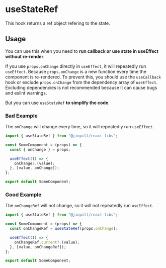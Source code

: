
<Meta title="Hooks/useStateRef" />

# useStateRef

This hook returns a ref object refering to the state.

## Usage

You can use this when you need to **run callback or use state in useEffect without re-render**.

If you use `props.onChange` directly in `useEffect`, it will repeatedly run `useEffect`.
Because `props.onChange` is a new function every time the component is re-rendered.
To prevent this, you should use the `useCallback` hook or exclude `props.onChange` from the dependency array of `useEffect`.
Excluding dependencies is not recommended because it can cause bugs and eslint warnings.

But you can use `useStateRef` **to simplify the code**.

### Bad Example

The `onChange` will change every time, so it will repeatedly run `useEffect`.

```jsx
import { useStateRef } from "@jinpill/react-libs";

const SomeComponent = (props) => {
  const { onChange } = props;

  useEffect(() => {
    onChange?.(value);
  }, [value, onChange]);
};

export default SomeComponent;
```

### Good Example

The `onChangeRef` will not change, so it will not repeatedly run `useEffect`.

```jsx
import { useStateRef } from "@jinpill/react-libs";

const SomeComponent = (props) => {
  const onChangeRef = useStateRef(props.onChange);

  useEffect(() => {
    onChangeRef.current?.(value);
  }, [value, onChangeRef]);
};

export default SomeComponent;
```

<style>
  {`
  h1, h2, h3, h4, h5, h6, strong {
    color: #ff6b6b !important;
  }

  .anchor-chip {
    display: inline-flex;
    align-items: center;
    padding: 0.375rem 0.5rem;

    border-radius: 0.25rem;
    border: 1px solid rgba(38, 85, 115, 0.15);
    background-color: #ffffff;
    box-shadow: rgba(0, 0, 0, 0.1) 0 0.0625rem 0.1875rem 0;
  }

  .anchor-chip__icon {
    width: 1.5rem;
    height: 1.5rem;
  }

  .anchor-chip__name {
    margin-left: 0.375rem;
    transform: translateY(0.0625rem);

    text-decoration: none;
    color: #404040;
    font-size: 0.875rem;
  }

  pre {
    padding: 1rem 0.75rem 1.25rem !important;

    border-radius: 0.25rem !important;
    border: 1px solid rgba(38, 85, 115, 0.15) !important;
    background-color: #ffffff !important;
    box-shadow: rgba(0, 0, 0, 0.1) 0 0.0625rem 0.1875rem 0;

    color: #404040 !important;
    font-size: 0.875rem !important;
  }
  `}
</style>
